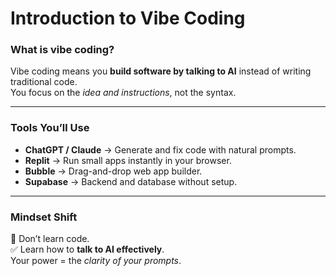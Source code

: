 # Introduction to Vibe Coding

### What is vibe coding?

Vibe coding means you **build software by talking to AI** instead of writing traditional code.  
You focus on the _idea and instructions_, not the syntax.

---

### Tools You’ll Use

- **ChatGPT / Claude** → Generate and fix code with natural prompts.
- **Replit** → Run small apps instantly in your browser.
- **Bubble** → Drag-and-drop web app builder.
- **Supabase** → Backend and database without setup.

---

### Mindset Shift

🚫 Don’t learn code.  
✅ Learn how to **talk to AI effectively**.  
Your power = the _clarity of your prompts_.
